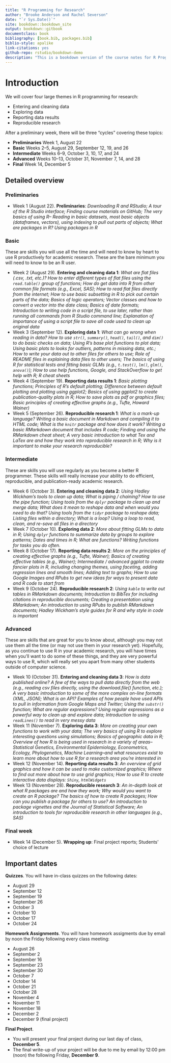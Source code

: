 ```yaml
--- 
title: "R Programming for Research"
author: "Brooke Anderson and Rachel Severson"
date: "`r Sys.Date()`"
site: bookdown::bookdown_site
output: bookdown::gitbook
documentclass: book
bibliography: [book.bib, packages.bib]
biblio-style: apalike
link-citations: yes
github-repo: rstudio/bookdown-demo
description: "This is a bookdown version of the course notes for R Programming for Research, Colorado State University, Fall 2016."
---
```


# Introduction

We will cover four large themes in R programming for research:

- Entering and cleaning data
- Exploring data
- Reporting data results
- Reproducible research

After a preliminary week, there will be three "cycles" covering these topics:

- **Preliminaries** Week 1, August 22
- **Basic** Weeks 2--5, August 29, September 12, 19, and 26
- **Intermediate** Weeks 6--9, October 3, 10, 17, and 24
- **Advanced** Weeks 10--13, October 31, November 7, 14, and 28
- **Final** Week 14, December 5

## Detailed overview

### Preliminaries 

- Week 1 (August 22). **Preliminaries**: *Downloading R and RStudio; A tour of the
R Studio interface; Finding course materials on GitHub; The very basics of
using R-- Reading in basic datasets, most basic objects (dataframes,
vectors), using indexing to pull out parts of objects; What are packages in R? Using packages in R*

### Basic 

These are skills you will use all the time and will need to know by heart to
use R productively for academic research. These are the bare minimum
you will need to know to be an R user.

- Week 2 (August 29). **Entering and cleaning data 1**: *What are flat files (.csv,
.txt, etc.)? How to enter different types of flat files using the `read.table()`
group of functions; How do get data into R from other common file
formats (e.g., Excel, SAS); How to read flat files directly from the internet; How to use basic subsetting in R to pick out certain parts of the data; Basics of logic operators; Vector classes and how to convert a vector into the date class; Basics of date formats; Introduction to writing code in a script file, to use later,
rather than running all commands from R Studio command line; Explanation of importance of using a script file to save all code used to
clean up original data*
- Week 3 (September 12). **Exploring data 1**: *What can go wrong when reading
in data? How to use `str()`, `summary()`, `head()`, `tail()`, and `dim()` to do basic
checks on data; Using R's base plot functions to plot data; Using basic
plots to looks for outliers, patterns in missing data, etc.; How to write your
data out to other files for others to use; Role of README files in explaining
data files to other users; The basics of using R for statistical tests and
fitting basic GLMs (e.g., `t.test()`, `lm()`, `glm()`, `anova()`); How to use help
functions, Google, and StackOverflow to get help with R; R cheat
sheets*
- Week 4 (September 19). **Reporting data results 1**: *Basic plotting
functions; Principles of R's default plotting; Difference between default
plotting and plotting using ggplot2; Basics of using ggplot2 to create
publication-quality plots in R; How to save plots as pdf or graphics files;
Basic principles of creating effective graphs (e.g., Tufte, Howard Wainer)*
- Week 5 (September 26). **Reproducible research 1**: *What is a mark-up
language? Writing a basic document in Markdown and compiling it to
HTML code; What is the `knitr` package and how does it work? Writing a
basic RMarkdown document that includes R code; Finding and using the
RMarkdown cheat sheet; A very basic introduction to what Tex and LaTex
are and how they work into reproducible research in R; Why is it important
to make your research reproducible?*

### Intermediate

These are skills you will use regularly as you become a better R
programmer. These skills will really increase your ability to do efficient,
reproducible, and publication-ready academic research.

- Week 6 (October 3). **Entering and cleaning data 2**: *Using Hadley Wickham's
tools to clean up data; What is piping / chaining? How to use the pipe function; Using
tools from the `dplyr` package to clean up and merge data; What does it
mean to reshape data and when would you need to do that? Using tools
from the `tidyr` package to reshape data; Listing files within a directory;
What is a loop? Using a loop to read, clean, and re-save all files in a
directory*
- Week 7 (October 10). **Exploring data 2**: *More about fitting GLMs to data in R;
Using `dplyr` functions to summarize data by groups to explore patterns;
Dates and times in R; What are functions? Writing functions for tasks you
do often.*
- Week 8 (October 17). **Reporting data results 2**: *More on the principles of
creating effective graphs (e.g., Tufte, Wainer); Basics of creating effective
tables (e.g., Wainer); Intermediate / advanced ggplot to create fancier
plots in R, including changing themes, using faceting, adding regression
lines and smooth lines; Adding text to graphs; How to use Google Images
and RPubs to get new ideas for ways to present data and R code to start
from*
- Week 9 (October 24). **Reproducible research 2**: *Using `kable` to write out
tables in RMarkdown documents; Introduction to BibTex for including
citations in reproducible documents; Creating a presentation using
RMarkdown; An introduction to using RPubs to publish RMarkdown
documents; Hadley Wickham's style guides for R and why style in code is
important*

### Advanced

These are skills that are great for you to know about, although you may
not use them all the time (or may not use them in your research yet).
Hopefully, as you continue to use R in your academic research, you will
have times when you'll want to do some of these things, and they are very
powerful ways to use R, which will really set you apart from many other
students outside of computer science.

- Week 10 (October 31). **Entering and cleaning data 3**: *How is data
published online? A few of the ways to pull data directly from the web
(e.g., reading csv files directly, using the download.file() function, etc.); A
very basic introduction to some of the more complex on-line formats (XML,
JSON); What is an API? Examples of how people have used APIs to pull in
information from Google Maps and Twitter; Using the `substr()` function; What
are regular expressions? Using regular expressions as a powerful way to
clean up and explore data; Introduction to using `readLines()` to read in
very messy data*
- Week 11 (November 7). **Exploring data 3**: *More on creating your own
functions to work with your data; The very basics of using R to explore
interesting questions using simulations; Basics of geographic data in R;
Overview of how R is being used in research in a variety of areas--
Statistical Genetics, Environmental Epidemiology, Econometrics, Ecology,
Phylogenetics, Machine Learning--and what resources exist to learn more
about how to use R for a research area you're interested in*
- Week 12 (November 14). **Reporting data results 3**: *An overview of grid
graphics and how it can be used to make customized graphics; Where to
find out more about how to use grid graphics; How to use R to create
interactive data displays: `Shiny`, `htmlWidgets`*
- Week 13 (November 28). **Reproducible research 3**: *An in-depth look at what
R packages are and how they work; Why would you want to create an R
package? The basics of how to create R packages; How can you publish a
package for others to use? An introduction to package vignettes and the
Journal of Statistical Software; An introduction to tools for reproducible
research in other languages (e.g., SAS)*

### Final week

- Week 14 (December 5). **Wrapping up**: Final project reports; Students' choice of
lecture

## Important dates 

**Quizzes**. You will have in-class quizzes on the following dates:

- August 29
- September 12
- September 19
- September 26
- October 3
- October 10
- October 17
- October 24

**Homework Assignments**. You will have homework assigments due by email by noon the Friday following every class meeting: 

- August 26
- September 2
- September 16
- September 23
- September 30
- October 7
- October 14
- October 21
- October 28
- November 4
- November 11
- November 18
- December 2
- December 9 (final project)

**Final Project**. 

- You will present your final project during our last day of class, **December 5**. 
- The final write-up of your project will be due to me by email by 12:00 pm (noon) the following Friday, **December 9**.
